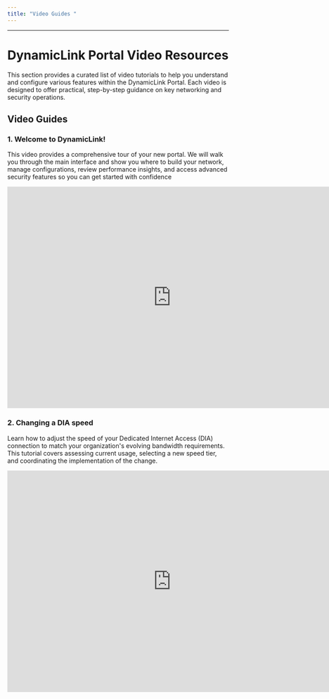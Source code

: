 ```yaml
---
title: "Video Guides "
---
```


---

# DynamicLink Portal Video Resources

This section provides a curated list of video tutorials to help you understand and configure various features within the DynamicLink  Portal. Each video is designed to offer practical, step-by-step guidance on key networking and security operations.

## Video Guides

### 1. Welcome to DynamicLink!

This video provides a comprehensive tour of your new portal. We will walk you through the main interface and show you where to build your network, manage configurations, review performance insights, and access advanced security features so you can get started with confidence

  <iframe src="https://www.veed.io/embed/399b9229-48e4-4b66-a19c-041bd20a1b5c?watermark=1&color=&sharing=1&title=1" width="744" height="504" frameborder="0" title="DynamicLink Overview" webkitallowfullscreen mozallowfullscreen allowfullscreen></iframe>

### 2. Changing a DIA speed

Learn how to adjust the speed of your Dedicated Internet Access (DIA) connection to match your organization's evolving bandwidth requirements. This tutorial covers assessing current usage, selecting a new speed tier, and coordinating the implementation of the change.

<iframe src="https://veed.io/embed/6432467e-5213-4cb2-b146-7d3ab1b29d44?watermark=0&color=default&sharing=1&title=1" width="744" height="504" frameborder="0" title="Zayo NaaS- Changing DIA speed" webkitallowfullscreen mozallowfullscreen allowfullscreen />

### 3. Buying Public IPs

This video explains how to acquire Public IP addresses for your network, which are crucial for enabling external connectivity, hosting online services, and ensuring secure and scalable internet access. The process involves selecting the required IP range, verifying availability, and completing the purchase.

<iframe src="https://veed.io/embed/b14dbc89-26ee-4a71-8f3d-929e04486fec?watermark=0&color=default&sharing=1&title=1" width="744" height="504" frameborder="0" title="Network as a Service - Buy Public IPs" webkitallowfullscreen mozallowfullscreen allowfullscreen />

### 4. Creating a Port on Zayo Portal

Understand how to create a Port within the customer Portal network. Your organization's Port serves as the physical connection point between your internal network and the DynamicLink network, essential for routing traffic.

<iframe src="https://veed.io/embed/8775a5f2-6316-4a35-af2d-61cf213ce6eb?watermark=0&color=default&sharing=1&title=1" width="744" height="504" frameborder="0" title="Zayo NaaS Portal - Buying a port " webkitallowfullscreen mozallowfullscreen allowfullscreen />

### 5. Creating a DC to DC connection

This tutorial describes how to establish a direct network connection between two data center ports. A DC-to-DC connection enables seamless data transfer between two physical locations, optimizing traffic flow, enhancing redundancy, and improving network performance.

<iframe src="https://veed.io/embed/882ff735-8dc6-4c78-ac67-32473429142d?watermark=0&color=default&sharing=1&title=1" width="744" height="504" frameborder="0" title="German AWS Zayo NaaS Portal- DC connection" webkitallowfullscreen mozallowfullscreen allowfullscreen />

### 6. Connecting Your AWS workloads / Automated AWS Connection

These videos demonstrate how to establish direct and secure connectivity to AWS cloud regions through network-to-network interface (NNI) connections. Learn how to optimize application performance by distributing workloads efficiently and integrating seamlessly with AWS Direct Connect.

<iframe src="https://veed.io/embed/d25329ae-3af4-458c-9458-7e9df451d461?watermark=0&color=default&sharing=1&title=1" width="744" height="504" frameborder="0" title="Zayo NaaS Portal- DC connection to AWS" webkitallowfullscreen mozallowfullscreen allowfullscreen />

### 